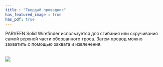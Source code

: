 ```yaml
---
title : "Твердый проводник"
has_featured_image : true
has_pdf: true
---
```


PARVEEN Solid Wirefinder используется для сгибания или скручивания самой верхней части оборванного троса. Затем провод можно захватить с помощью захвата и извлечения.

<br />
<Image src={image} />